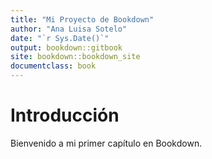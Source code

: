 ```yaml
---
title: "Mi Proyecto de Bookdown"
author: "Ana Luisa Sotelo"
date: "`r Sys.Date()`"
output: bookdown::gitbook
site: bookdown::bookdown_site
documentclass: book
---
```

# Introducción

Bienvenido a mi primer capítulo en Bookdown.
